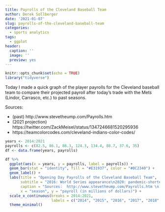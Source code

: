 ```yaml
---
title: Payrolls of the Cleveland Baseball Team
author: Derek Sollberger
date: '2021-01-07'
slug: payrolls-of-the-cleveland-baseball-team
categories:
  - sports analytics
tags:
  - ggplot
header:
  caption: ''
  image: ''
  preview: yes
---
```


```r
knitr::opts_chunk$set(echo = TRUE)
library("tidyverse")
```

Today I made a quick graph of the player payrolls for the Cleveland baseball team to compare their projected payroll after today's trade with the Mets (Lindor, Carrasco, etc.) to past seasons.

Sources:

* (past) http://www.stevetheump.com/Payrolls.htm
* (2021 projection) https://twitter.com/ZackMeisel/status/1347246681520295936
* https://teamcolorcodes.com/cleveland-indians-color-codes/

```r
years <- 2014:2021
payrolls <- c(82.5, 86.1, 86.3, 124.3, 134.4, 88.7, 37.6, 35)
df <- data.frame(years, payrolls)
```

```r
df %>%
  ggplot(aes(x = years, y = payrolls, label = payrolls)) +
  geom_bar(stat = "identity", fill = "#E31937", color = "#0C2340") +
  geom_label() +
  labs(title = "Opening Day Payrolls of the Cleveland Baseball Team",
       subtitle = "2016: World Series appearance\n2020: pandemic-shortened season\n2021: projected",
       caption = "Sources:  http://www.stevetheump.com/Payrolls.htm \n https://twitter.com/ZackMeisel/status/1347246681520295936",
       x = "season", y = "payroll (in millions of dollars)") +
  scale_x_continuous(breaks = 2014:2021, 
                     labels = c("2014", "2015", "2016", "2017", "2018", "2019", "2020", "2021")) +
  theme_minimal()
```